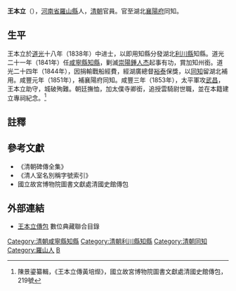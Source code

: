 {{otheruses|subject=清朝進士王本立|other=唐朝宰相王本立|王本立 (唐朝)}}
{{明清人物信息框
| 姓名 = 王本立
| 原名 =
| 圖片名稱= 
| 圖片大小 = 180px
| 圖片說明 = 
| 最高職務 = 湖北襄陽府同知
| 國家 = 大清
| 爵位 = 雲騎尉（追贈）
| 籍貫 = [[河南省|河南省]][[羅山縣|羅山縣]]
| 族裔 = 漢族
| 旗籍 = 
| 字號 = 
| 諡號 = 
| 出生日期 = 生年不詳
| 出生地點 = [[河南省|河南省]][[羅山縣|羅山縣]]
| 逝世日期 = [[咸豐|咸豐]]三年（1853年）
| 逝世地點 = [[湖北|湖北]][[武昌|武昌]]
| 墓葬 =
| 配偶 =
| 親屬 =
| 出身 = 
* 道光十八年戊戌科同進士出身
| 經歷 = 
| 著作 =
}}

'''王本立'''（{{bd|？||1853年|catIdx=Qi祁}}），[[河南省|河南省]][[羅山縣|羅山縣]]人，[[清朝|清朝]]官員。官至湖北[[襄陽府|襄陽府]]同知。

==生平==
王本立於[[道光|道光]]十八年（1838年）中进士，以即用知縣分發湖北[[利川縣|利川縣]]知縣。道光二十一年（1841年）任[[咸寧縣|咸寧縣]][[知縣|知縣]]，剿滅[[崇陽|崇陽]][[鍾人杰|鍾人杰]]起事有功，賞加知州銜。道光二十四年（1844年），因捐輸戰船經費，經湖廣總督[[裕泰|裕泰]]保獎，以[[同知|同知]]留湖北補用。咸豐元年（1851年），補襄陽府同知。咸豐三年（1853年），太平軍攻[[武昌|武昌]]，王本立助守，城破殉難。朝廷撫恤，加太僕寺卿銜，追授雲騎尉世職，並在本籍建立專祠紀念。<ref>陳景鎏纂輯，《王本立傳黃培爃》，國立故宮博物院圖書文獻處清國史館傳包，219號</ref>

==註釋==
{{reflist}}

==參考文獻==
*《清朝碑傳全集》
*《清人室名別稱字號索引》
*國立故宮博物院圖書文獻處清國史館傳包

==外部連結==
*[http://catalog.digitalarchives.tw/dacs5/System/Exhibition/Detail.jsp?OID=4172602 王本立傳包] 數位典藏聯合目錄
{{start box}}
{{s-off}}
{{succession box|[[段旭|段旭]]|[[金宝树|金宝树]]|清朝湖北[[利川縣|利川縣]][[知縣|知縣]]|道光十九年（1841年）--道光二十一年（1843年）}}
{{end box}}
{{道光十八年戊戌科殿試金榜}}
{{DEFAULTSORT:Wang王本立}}
[[Category:清朝咸寧縣知縣|Category:清朝咸寧縣知縣]]
[[Category:清朝利川縣知縣|Category:清朝利川縣知縣]]
[[Category:清朝同知|Category:清朝同知]]
[[Category:羅山人|Category:羅山人]]
[[Category:王姓|B]]